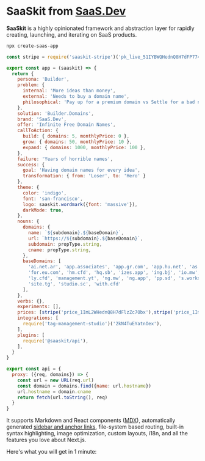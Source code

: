 
# SaaSkit from [SaaS.Dev](https://saas.dev)

**SaaSkit** is a highly opinionated framework and abstraction layer for rapidly creating, launching, and iterating on SaaS products.

```bash
npx create-saas-app
```

```javascript
const stripe = require('saaskit-stripe')('pk_live_51IYBWQHednQ8H7dFP774NG71cAhI6Ki72P4l06H1HoDhiE8LGETwx87B6wICk6pMsSrA7ji4pjcSYGpQQrnXl7Ye00gRcLDR4e')

export const app = (saaskit) => { 
  return {
    persona: 'Builder',
    problem: {
      internal: 'More ideas than money',
      external: 'Needs to buy a domain name',
      philosophical: 'Pay up for a premium domain vs Settle for a bad name',
    },
    solution: 'Builder.Domains',
    brand: 'SaaS.Dev',
    offer: 'Infinite Free Domain Names',
    callToAction: {
      build: { domains: 5, monthlyPrice: 0 },
      grow: { domains: 50, monthlyPrice: 10 },
      expand: { domains: 1000, monthlyPrice: 100 },
    },
    failure: 'Years of horrible names',
    success: {
      goal: 'Having domain names for every idea',
      transformation: { from: 'Loser', to: 'Hero' }
    },
    theme: {
      color: 'indigo',
      font: 'san-francisco',
      logo: saaskit.wordmark({font: 'massive'}),
      darkMode: true,
    },
    nouns: {
      domains: {
        name: `${subdomain}.${baseDomain}`,
        url: `https://${subdomain}.${baseDomain}`,
        subdomain: propType.string,
        cname: propType.string,
      },
      baseDomains: [
        'ai.net.ar', 'app.associates', 'app.gr.com', 'app.hu.net', 'as.ls', 'as.wtf', 'dev.mw', 'dev.td', 'dev.cfd', 'for.as', 
        'for.eu.com', 'hm.cfd', 'hq.sb', 'izes.app', 'ing.bj', 'io.mw', 'js.ht', 'kit.mt', 'landingpa.ge', 'ly.com.se', 
        'ly.cfd', 'management.yt', 'ng.mw', 'ng.app', 'pp.sd', 's.works', 'sh.sb', 'site.as', 'site.cfd', 'site.gd', 
        'site.tg', 'studio.sc', 'with.cfd'
      ],
    },
    verbs: {},
    experiments: [],
    prices: [stripe('price_1ImL2WHednQ8H7dFlzZc7Obx'),stripe('price_1ImL3AHednQ8H7dFbmNixzAt')],
    integrations: [
      require('tag-management-studio')('2kN4TuEYatnOex'),
    ],
    plugins: [
      require('@saaskit/api'),
    ],
  }
}

export const api = {
  proxy: ({req, domains}) => {
    const url = new URL(req.url)
    const domain = domains.find({name: url.hostname})
    url.hostname = domain.cname
    return fetch(url.toString(), req)
  }
}
```

It supports Markdown and React components ([MDX](/features/mdx)), automatically generated [sidebar and anchor links](/get-started#sidebar-and-anchor-links), file-system based routing, built-in syntax highlighting, image optimization, custom layouts, i18n, and all the features you love about Next.js.

Here's what you will get in 1 minute:

